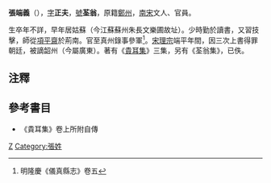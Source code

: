 '''張端義'''（{{bd|？||？||catIdx=Z張}}），[[表字|字]]'''正夫'''，[[號|號]]'''荃翁'''，原籍[[鄭州|鄭州]]，[[南宋|南宋]]文人、官員。

生卒年不詳，早年居姑蘇（今江蘇蘇州朱長文樂圃故址）。少時勤於讀書，又習技擊，師從[[項平齋|項平齋]]於荊南。官至真州錄事參軍<ref>明隆慶《儀真縣志》卷五</ref>。[[宋理宗|宋理宗]]端平年間，因三次上書得罪朝廷，被謫韶州（今屬廣東）。著有《[[貴耳集|貴耳集]]》三集，另有《荃翁集》，已佚。

==注釋==
<div class="references-small">
<references />
</div>

==參考書目==
* 《貴耳集》卷上所附自傳

[[Category:宋朝政治人物|Z]]
[[Category:張姓|Category:張姓]]